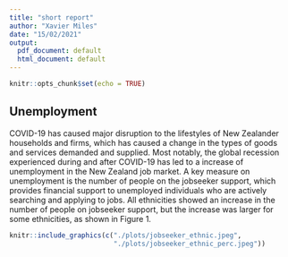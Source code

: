 ```yaml
---
title: "short report"
author: "Xavier Miles"
date: "15/02/2021"
output:
  pdf_document: default
  html_document: default
---
```


```r
knitr::opts_chunk$set(echo = TRUE)
```

## Unemployment

COVID-19 has caused major disruption to the lifestyles of New Zealander households and firms, which has caused a change in the types of goods and services demanded and supplied. 
Most notably, the global recession experienced during and after COVID-19 has led to a increase of unemployment in the New Zealand job market. A key measure on unemployment is the number of people on the jobseeker support, which provides financial support to unemployed individuals who are actively searching and applying to jobs. All ethnicities showed an increase in the number of people on jobseeker support, but the increase was larger for some ethnicities, as shown in Figure 1.

```r
knitr::include_graphics(c("./plots/jobseeker_ethnic.jpeg", 
                          "./plots/jobseeker_ethnic_perc.jpeg"))
```
